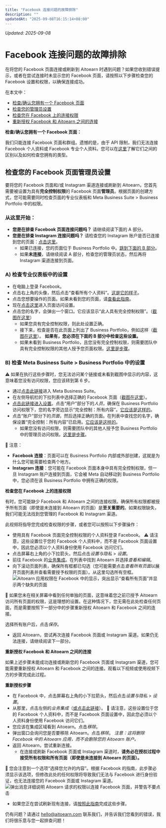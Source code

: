 ```yaml
---
title: "Facebook 连接问题的故障排除"
description: ""
updatedAt: "2025-09-08T16:15:14+08:00"
---
```

<!-- UPDATED_AT -->
_Updated: 2025-09-08_

# Facebook 连接问题的故障排除

在将您的 Facebook 页面连接或刷新到 Aitoearn 时遇到问题？如果您收到错误提示，或者在尝试连接时未显示您的 Facebook 页面，请按照以下步骤检查您的 Facebook 设置和权限，以确保连接成功。

在本文中：
- [检查/确认您拥有一个 Facebook 页面](#Checkconfirm-那个-its-a-Facebook-Page-jxPAZ)
- [检查您的管理员设置](#Checking-您的-管理员-设置-在-您的-Facebook-Page-BOhZf)
- [检查您在 Facebook 上的连接权限](#Checking-您的-连接ion-权限s-在-Facebook-rYUSI)
- [重新授权 Facebook 和 Aitoearn 之间的连接](#Reauthorizing-the-连接ion-bet我们en-Facebook-和-Aitoearn--tiX4P)

**检查/确认您拥有一个 Facebook 页面：**

我们只能连接 Facebook 页面和群组。遗憾的是，由于 API 限制，我们无法连接 Facebook 个人资料或 Facebook 专业个人资料。您可以在[这里](https://支持.aitoearn.com//支持.aitoearn.com/article/869-differences-bet我们en-Facebook-pages-和-个人资料s)了解它们之间的区别以及如何检查您拥有的类型。

## 检查您的 Facebook 页面管理员设置

要将您的 Facebook 页面和/或 Instagram 渠道连接或刷新到 Aitoearn，您首先需要被设置为具有**完全控制权限**的 Facebook 页面**管理员**。根据页面的创建方式，您可能需要同时检查页面的专业仪表板和 Meta Business Suite > Business Portfolio 中的权限。

### 从这里开始：

- **您是在排查 Facebook 页面连接问题吗？** 请继续阅读下面的 A 部分。
- **您是在排查 Instagram 连接问题吗？** 请检查您的 Instagram 账户是否已连接到您的页面：[点击这里](https://www.Facebook.com/设置/?tab=链接ed_Instagram)。
  - 如果已连接，您的页面位于 Business Portfolio 中。[跳到下面的 B 部分](#B-Checking-设置-在-Meta-Business-Suite--Business-Portfolio-vuJM4)。
  - 如果**未连接**，请继续阅读 A 部分，检查您的管理员状态，然后再将 Instagram 渠道连接到页面。

### A) 检查专业仪表板中的设置

- 在电脑上登录 Facebook。
- 点击右上角的头像，然后点击“查看所有个人资料”。[这是它的样子](https://分享.aitoearn.com/04unABEK)。
- 点击您想要操作的页面。如果未看到您的页面，请[查看此指南](https://支持.aitoearn.com//支持.aitoearn.com/article/869-differences-bet我们en-Facebook-pages-和-个人资料s)。
- 现在[点击这里](https://www.Facebook.com/设置/?tab=个人资料_access)进入页面访问设置。
- 点击您的名字，会弹出一个窗口。它应该显示“此人具有完全控制权限”。（[截图在这里](https://分享.aitoearn.com/WnuWx605)）
  - 如果您具有完全控制权限，则此处设置正确。
  - 接下来，检查是否在此页面上列出了 Business Portfolio，例如这样（[截图](https://分享.aitoearn.com/xQuJ7EqG)[在这里](https://分享.aitoearn.com/xQuJ7EqG)）。
    **如果有，您必须在下面的 B 部分中检查这些设置。**
  - 如果未看到 Business Portfolio，且您没有完全控制权限，则需要团队中具有完全控制权限的其他人授予您页面权限。[这里是步骤](https://www.Facebook.com/帮助/289207354498410?帮助ref=faq_内容#newpages)。

### B) 检查 Meta Business Suite > Business Portfolio 中的设置

⚠️ 如果在执行这些步骤时，您无法访问某个链接或未看到截图中显示的内容，这意味着您没有访问权限，您应该转到第 6 步。

- 通过[点击此链接](https://business.Facebook.com/la测试/home/)进入 Meta Business Suite。
- 在左侧导航栏的下拉列表中选择正确的 Facebook 页面（[截图](https://分享.aitoearn.com/2Nuoqpbv)[在这里](https://分享.aitoearn.com/2Nuoqpbv)）。
- [点击此链接进入设置](https://business.Facebook.com/la测试/设置/)。点击“用户”部分下的*人员*，确保在 Business Portfolio 访问权限下，您的名字旁边显示“完全控制：所有内容”。[它应该是这样的](https://分享.aitoearn.com/NQuAojNm)。
- 点击“账户”部分下的*页面*，然后选择正确的页面。在列表中查找您的名字，确保设置“完全控制：所有内容”已启用。[它应该是这样的](https://分享.aitoearn.com/nOu7Pb9Q)。
  - 如果您没有访问权限，则需要团队中的其他人授予您 Business Portfolio 中的管理员访问权限。[这里是步骤](https://www.Facebook.com/business/帮助/2169003770027706)。

📝 注意：
- **Facebook 连接**：页面可以在 Business Portfolio 内部或外部创建，这就是为什么您可能需要检查两个地方。
- **Instagram 连接**：您可能在 Facebook 页面本身中具有完全控制权限，但一旦 Instagram 账户连接到页面，它会被 Meta 自动移动到 Business Portfolio 中，您必须在该 Business Portfolio 中拥有正确的权限。

**检查您在 Facebook 上的连接权限**

有时，您可能缺少 Facebook 和 Aitoearn 之间的连接权限。确保所有权限都被授予所有页面（即使是未连接到 Aitoearn 的页面）是**至关重要的**。如果权限缺失，我们可能无法找到您管理的 Facebook 和 Instagram 渠道。

此视频将指导您完成检查权限的步骤，或者您可以按照以下步骤操作：

- 使用具有 Facebook 页面完全控制权限的个人资料登录 Facebook。
⚠️ 请注意，这些设置位于您的 Facebook 个人资料中，而不是 Facebook 页面设置中，因此您必须以个人资料身份使用 Facebook 访问它们。
- 点击屏幕右上角的小下拉箭头，然后点击*设置与隐私* > *设置*。
- 前往 Facebook 的[业务集成](https://www.Facebook.com/设置?tab=business_tools)。在列表中找到 Aitoearn 并选择*查看和编辑*。
- 向下滚动页面列表，确保所有框都已勾选（您可能需要点击*查看所有页面*以展开页面列表并查看需要授予权限的页面）。从这里勾选所有空框。
![Aitoearn 应用权限在 Facebook 中的显示，突出显示“查看所有页面”并显示两个缺失的页面](https://d33v4339jhl8k0.cloudfront.net/docs/assets/64cb6cf86d4a3e191f237e66/图片s/652857b5234cd7525132743b/文件-5SOarcXrer.jpg)

📝 如果您未在相关屏幕中看到任何单独的页面，这意味着您之前已授予 Aitoearn 访问所有页面的权限，这是理想的设置。在这种情况下，您无需在此处检查任何页面，而是需要按照下一部分中的步骤重新授权 Aitoearn 和 Facebook 之间的连接。

选择所有账户后，点击*保存*。

- 返回 Aitoearn，尝试再次连接 Facebook 页面或 Instagram 渠道。如果仍无法连接，请继续阅读下一部分。

**重新授权 Facebook 和 Aitoearn 之间的连接**

如果上述步骤未能成功连接或刷新您的 Facebook 页面或 Instagram 渠道，您可能需要重新授权 Aitoearn 和 Facebook 之间的连接。观看以下视频或使用视频下方的步骤完成此过程。

**重新授权步骤**

- 在 Facebook 中，点击屏幕右上角的小下拉箭头，然后点击*设置与隐私* > *设置*。
- 从那里，点击左侧的*业务集成*（[或点击此链接](https://www.Facebook.com/设置?tab=business_tools)）。
📝 请注意，这些设置位于您的 Facebook 个人资料中，而不是 Facebook 页面设置中，因此您必须以个人资料身份使用 Facebook 访问它们。
- 您应该在集成区域看到 Aitoearn。点击*移除*。
- 弹出窗口会询问您是否要移除 Aitoearn。点击*移除*。
  *注意：这将删除 Facebook 中的 Aitoearn 应用，而不会删除您的 Aitoearn 账户。*
- 返回 Aitoearn，尝试重新连接。
  - 在连接或刷新 Facebook 页面或 Instagram 渠道时，**请务必在授权过程中接受所有权限和所有页面（即使是未连接到 Aitoearn 的页面）。**

📝 您会注意到一个选项“选择您允许的内容”。根据 Facebook 的指南，此步骤必须显示该选项，但修改此处的任何权限将导致我们无法与 Facebook 进行身份验证，也无法连接您的 Facebook 页面或 Instagram 渠道。
![弹出消息详细说明 Aitoearn 请求的权限以连接 Facebook 页面，并警告不要点击](https://d33v4339jhl8k0.cloudfront.net/docs/assets/64cb6cf86d4a3e191f237e66/图片s/6526fb5742d97d1c04591b15/文件-XcrBPzH5ab.png)

- 如果您正在尝试刷新现有连接，请[按照此指南](https://支持.aitoearn.com//支持.aitoearn.com/article/573-refreshing-a-channel-在-aitoearn)完成这些步骤。

仍有问题？请通过 [hello@aitoearn.com](mailto:hello@aitoearn.com) 联系我们，并告诉我们您看到的错误，我们将很乐意与您一起排查问题！
